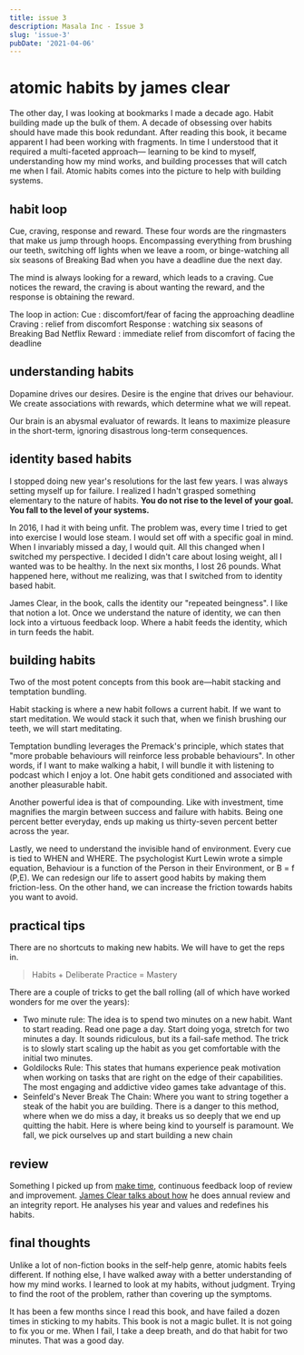 ```yaml
---
title: issue 3
description: Masala Inc - Issue 3
slug: 'issue-3'
pubDate: '2021-04-06'
---
```

# atomic habits by james clear

The other day, I was looking at bookmarks I made a decade ago. Habit building made up the bulk of them. A decade of obsessing over habits should have made this book redundant. After reading this book, it became apparent I had been working with fragments. In time I understood that it required a multi-faceted approach— learning to be kind to myself, understanding how my mind works, and building processes that will catch me when I fail. Atomic habits comes into the picture to help with building systems.

## habit loop

Cue, craving, response and reward. These four words are the ringmasters that make us jump through hoops. Encompassing everything from brushing our teeth, switching off lights when we leave a room, or binge-watching all six seasons of Breaking Bad when you have a deadline due the next day.

The mind is always looking for a reward, which leads to a craving. Cue notices the reward, the craving is about wanting the reward, and the response is obtaining the reward.

The loop in action:
Cue : discomfort/fear of facing the approaching deadline
Craving : relief from discomfort
Response : watching six seasons of Breaking Bad Netflix
Reward : immediate relief from discomfort of facing the deadline


## understanding habits

Dopamine drives our desires. Desire is the engine that drives our behaviour. We create associations with rewards, which determine what we will repeat.

Our brain is an abysmal evaluator of rewards. It leans to maximize pleasure in the short-term, ignoring disastrous long-term consequences.

## identity based habits

I stopped doing new year's resolutions for the last few years. I was always setting myself up for failure. I realized I hadn't grasped something elementary to the nature of habits. **You do not rise to the level of your goal. You fall to the level of your systems.**

In 2016, I had it with being unfit. The problem was, every time I tried to get into exercise I would lose steam. I would set off with a specific goal in mind. When I invariably missed a day, I would quit. All this changed when I switched my perspective. I decided I didn't care about losing weight, all I wanted was to be healthy. In the next six months, I lost 26 pounds. What happened here, without me realizing, was that I switched from to identity based habit.

James Clear, in the book, calls the identity our "repeated beingness". I like that notion a lot. Once we understand the nature of identity, we can then lock into a virtuous feedback loop. Where a habit feeds the identity, which in turn feeds the habit.

## building habits

Two of the most potent concepts from this book are—habit stacking and temptation bundling.

Habit stacking is where a new habit follows a current habit. If we want to start meditation. We would stack it such that, when we finish brushing our teeth, we will start meditating.

Temptation bundling leverages the Premack's principle, which states that "more probable behaviours will reinforce less probable behaviours". In other words, if I want to make walking a habit, I will bundle it with listening to podcast which I enjoy a lot. One habit gets conditioned and associated with another pleasurable habit.

Another powerful idea is that of compounding. Like with investment, time magnifies the margin between success and failure with habits. Being one percent better everyday, ends up making us thirty-seven percent better across the year.

Lastly, we need to understand the invisible hand of environment. Every cue is tied to WHEN and WHERE. The psychologist Kurt Lewin wrote a simple equation, Behaviour is a function of the Person in their Environment, or B = f (P,E). We can redesign our life to assert good habits by making them friction-less. On the other hand, we can increase the friction towards habits you want to avoid.

## practical tips

There are no shortcuts to making new habits. We will have to get the reps in.

> Habits + Deliberate Practice = Mastery

 There are a couple of tricks to get the ball rolling (all of which have worked wonders for me over the years):
 - Two minute rule: The idea is to spend two minutes on a new habit. Want to start reading. Read one page a day. Start doing yoga, stretch for two minutes a day. It sounds ridiculous, but its a fail-safe method. The trick is to slowly start scaling up the habit as you get comfortable with the initial two minutes.
- Goldilocks Rule: This states that humans experience peak motivation when working on tasks that are right on the edge of their capabilities. The most engaging and addictive video games take advantage of this.
- Seinfeld's Never Break The Chain: Where you want to string together a steak of the habit you are building. There is a danger to this method, where when we do miss a day, it breaks us so deeply that we end up quitting the habit. Here is where being kind to yourself is paramount. We fall, we pick ourselves up and start building a new chain

## review

Something I picked up from [make time](https://www.goodreads.com/book/show/37880811-make-time), continuous feedback loop of review and improvement. [James Clear talks about how](https://jamesclear.com/resources) he does annual review and an integrity report. He analyses his year and values and redefines his habits.

## final thoughts

Unlike a lot of non-fiction books in the self-help genre, atomic habits feels different. If nothing else, I have walked away with a better understanding of how my mind works. I learned to look at my habits, without judgment. Trying to find the root of the problem, rather than covering up the symptoms. 

It has been a few months since I read this book, and have failed a dozen times in sticking to my habits. This book is not a magic bullet. It is not going to fix you or me. When I fail, I take a deep breath, and do that habit for two minutes. That was a good day.
